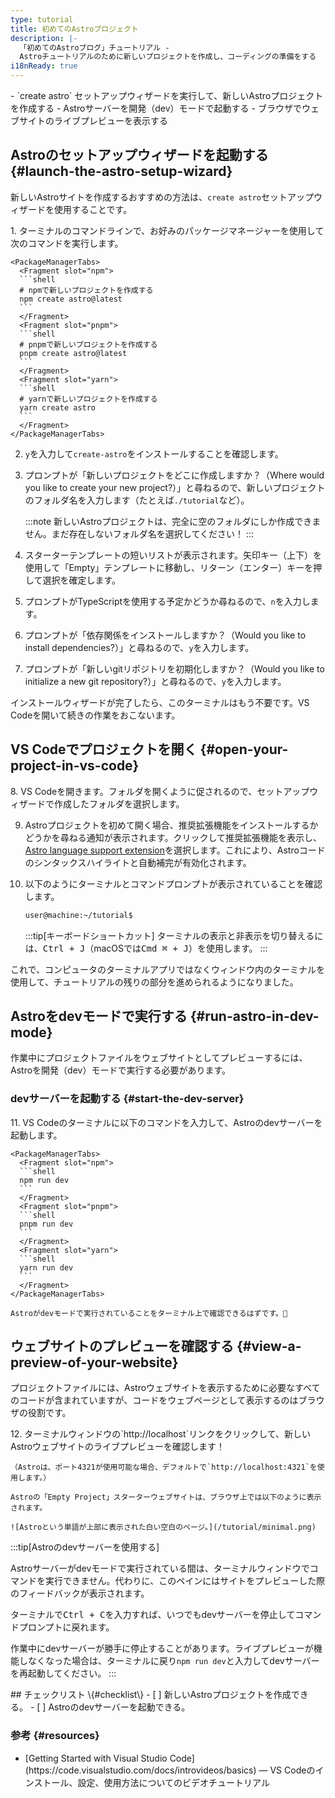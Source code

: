 ```yaml
---
type: tutorial
title: 初めてのAstroプロジェクト
description: |-
  「初めてのAstroブログ」チュートリアル -
  Astroチュートリアルのために新しいプロジェクトを作成し、コーディングの準備をする
i18nReady: true
---
```


<PreCheck>
  - `create astro` セットアップウィザードを実行して、新しいAstroプロジェクトを作成する
  - Astroサーバーを開発（dev）モードで起動する
  - ブラウザでウェブサイトのライブプレビューを表示する
</PreCheck>

## Astroのセットアップウィザードを起動する \{#launch-the-astro-setup-wizard\}

新しいAstroサイトを作成するおすすめの方法は、`create astro`セットアップウィザードを使用することです。

<Steps>
1. ターミナルのコマンドラインで、お好みのパッケージマネージャーを使用して次のコマンドを実行します。

    <PackageManagerTabs>
      <Fragment slot="npm">
      ```shell
      # npmで新しいプロジェクトを作成する
      npm create astro@latest
      ```
      </Fragment>
      <Fragment slot="pnpm">
      ```shell
      # pnpmで新しいプロジェクトを作成する
      pnpm create astro@latest
      ```
      </Fragment>
      <Fragment slot="yarn">
      ```shell
      # yarnで新しいプロジェクトを作成する
      yarn create astro
      ```
      </Fragment>
    </PackageManagerTabs>

2. `y`を入力して`create-astro`をインストールすることを確認します。
3. プロンプトが「新しいプロジェクトをどこに作成しますか？（Where would you like to create your new project?）」と尋ねるので、新しいプロジェクトのフォルダ名を入力します（たとえば`./tutorial`など）。

    :::note
    新しいAstroプロジェクトは、完全に空のフォルダにしか作成できません。まだ存在しないフォルダ名を選択してください！
    :::

4. スターターテンプレートの短いリストが表示されます。矢印キー（上下）を使用して「Empty」テンプレートに移動し、リターン（エンター）キーを押して選択を確定します。

5. プロンプトがTypeScriptを使用する予定かどうか尋ねるので、`n`を入力します。

6. プロンプトが「依存関係をインストールしますか？（Would you like to install dependencies?）」と尋ねるので、`y`を入力します。

7. プロンプトが「新しいgitリポジトリを初期化しますか？（Would you like to initialize a new git repository?）」と尋ねるので、`y`を入力します。
</Steps>

インストールウィザードが完了したら、このターミナルはもう不要です。VS Codeを開いて続きの作業をおこないます。

## VS Codeでプロジェクトを開く \{#open-your-project-in-vs-code\}

<Steps>
8. VS Codeを開きます。フォルダを開くように促されるので、セットアップウィザードで作成したフォルダを選択します。

9. Astroプロジェクトを初めて開く場合、推奨拡張機能をインストールするかどうかを尋ねる通知が表示されます。クリックして推奨拡張機能を表示し、[Astro language support extension](https://marketplace.visualstudio.com/items?itemName=astro-build.astro-vscode)を選択します。これにより、Astroコードのシンタックスハイライトと自動補完が有効化されます。

10. 以下のようにターミナルとコマンドプロンプトが表示されていることを確認します。

    ```sh
    user@machine:~/tutorial$
    ```

    :::tip[キーボードショートカット]
    ターミナルの表示と非表示を切り替えるには、<kbd>Ctrl + J</kbd>（macOSでは<kbd>Cmd ⌘ + J</kbd>）を使用します。
    :::
</Steps>

これで、コンピュータのターミナルアプリではなくウィンドウ内のターミナルを使用して、チュートリアルの残りの部分を進められるようになりました。


## Astroをdevモードで実行する \{#run-astro-in-dev-mode\}

作業中にプロジェクトファイルをウェブサイトとしてプレビューするには、Astroを開発（dev）モードで実行する必要があります。

### devサーバーを起動する \{#start-the-dev-server\}

<Steps>
11. VS Codeのターミナルに以下のコマンドを入力して、Astroのdevサーバーを起動します。

    <PackageManagerTabs>
      <Fragment slot="npm">
      ```shell
      npm run dev
      ```
      </Fragment>
      <Fragment slot="pnpm">
      ```shell
      pnpm run dev
      ```
      </Fragment>
      <Fragment slot="yarn">
      ```shell
      yarn run dev
      ```
      </Fragment>
    </PackageManagerTabs>

    Astroがdevモードで実行されていることをターミナル上で確認できるはずです。🚀
</Steps>

## ウェブサイトのプレビューを確認する \{#view-a-preview-of-your-website\}

プロジェクトファイルには、Astroウェブサイトを表示するために必要なすべてのコードが含まれていますが、コードをウェブページとして表示するのはブラウザの役割です。

<Steps>
12. ターミナルウィンドウの`http://localhost`リンクをクリックして、新しいAstroウェブサイトのライブプレビューを確認します！

    （Astroは、ポート4321が使用可能な場合、デフォルトで`http://localhost:4321`を使用します。）

    Astroの「Empty Project」スターターウェブサイトは、ブラウザ上では以下のように表示されます。

    ![Astroという単語が上部に表示された白い空白のページ。](/tutorial/minimal.png)
</Steps>

:::tip[Astroのdevサーバーを使用する]

Astroサーバーがdevモードで実行されている間は、ターミナルウィンドウでコマンドを実行できません。代わりに、このペインにはサイトをプレビューした際のフィードバックが表示されます。

ターミナルで<kbd>Ctrl + C</kbd>を入力すれば、いつでもdevサーバーを停止してコマンドプロンプトに戻れます。

作業中にdevサーバーが勝手に停止することがあります。ライブプレビューが機能しなくなった場合は、ターミナルに戻り`npm run dev`と入力してdevサーバーを再起動してください。
:::

<Box icon="check-list">
## チェックリスト \{#checklist\}

<Checklist>
- [ ] 新しいAstroプロジェクトを作成できる。
- [ ] Astroのdevサーバーを起動できる。
</Checklist>
</Box>

### 参考 \{#resources\}

- <p>[Getting Started with Visual Studio Code](https://code.visualstudio.com/docs/introvideos/basics) <Badge class="neutral-badge" text="外部サイト" /> — VS Codeのインストール、設定、使用方法についてのビデオチュートリアル</p>
